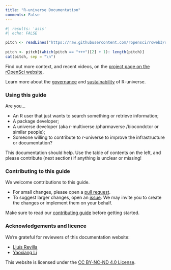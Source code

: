 ```yaml
---
title: "R-universe Documentation"
comments: False
---
```


```r
#| results: 'asis'
#| echo: FALSE

pitch <- readLines("https://raw.githubusercontent.com/ropensci/roweb3/refs/heads/main/content/r-universe/_index.md")
  
pitch <- pitch[(which(pitch == "+++")[2] + 1): length(pitch)]
cat(pitch, sep = "\n")

```

Find out more context, and recent videos, on the [project page on the rOpenSci website](https://ropensci.org/r-universe). 

Learn more about the [governance](#governance) and [sustainability](#funding) of R-universe.

### Using this guide {.unnumbered}

Are you...

- An R user that just wants to search something or retrieve information;
- A package developer;
- A universe developer (aka r-multiverse /pharmaverse /biocondctor or similar people); 
- Someone willing to contribute to r-universe to improve the infrastructure or documentation?

This documentation should help. 
Use the table of contents on the left, and please contribute (next section) if anything is unclear or missing!

### Contributing to this guide {.unnumbered}

We welcome contributions to this guide.

- For small changes, please open a [pull request](https://github.com/r-universe-org/docs).
- To suggest larger changes, open an [issue](https://github.com/r-universe-org/docs/issues?q=sort%3Aupdated-desc+is%3Aissue+is%3Aopen). We may invite you to create the changes or implement them on your behalf.

Make sure to read our [contributing guide](https://github.com/r-universe-org/docs/blob/main/.github/CONTRIBUTING.md) before getting started.

### Acknowledgements and licence {.unnumbered}

We're grateful for reviewers of this documentation website:

- [Lluís Revilla](https://github.com/llrs)
- [Yaoxiang Li](https://github.com/YaoxiangLi)

This website is licensed under the [CC BY-NC-ND 4.0 License](https://creativecommons.org/licenses/by-nc-nd/4.0/).
